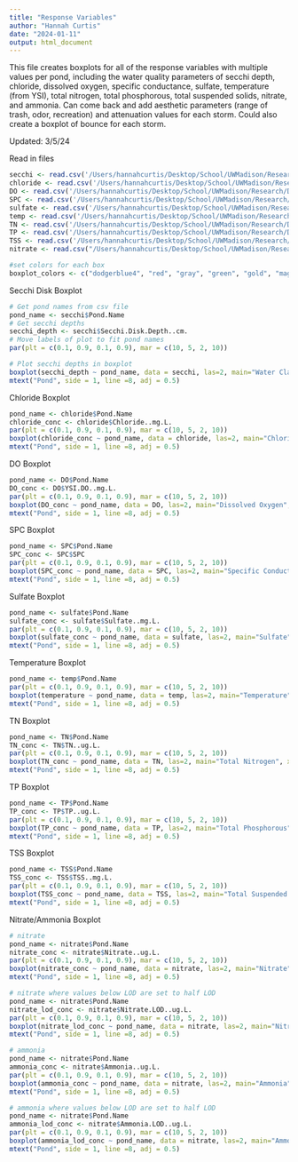 ```yaml
---
title: "Response Variables"
author: "Hannah Curtis"
date: "2024-01-11"
output: html_document
---
```

This file creates boxplots for all of the response variables with multiple values per pond, including the water quality parameters of secchi depth, chloride, dissolved oxygen, specific conductance, sulfate, temperature (from YSI), total nitrogen, total phosphorous, total suspended solids, nitrate, and ammonia. Can come back and add aesthetic parameters (range of trash, odor, recreation) and attenuation values for each storm. Could also create a boxplot of bounce for each storm.

Updated: 3/5/24

Read in files
```r
secchi <- read.csv('/Users/hannahcurtis/Desktop/School/UWMadison/Research/Data Analysis/Response_Variables/Water_Quality/Secchi_Depth.csv')
chloride <- read.csv('/Users/hannahcurtis/Desktop/School/UWMadison/Research/Data Analysis/Response_Variables/Water_Quality/Chloride.csv')
DO <- read.csv('/Users/hannahcurtis/Desktop/School/UWMadison/Research/Data Analysis/Response_Variables/Water_Quality/DissolvedOxygen.csv')
SPC <- read.csv('/Users/hannahcurtis/Desktop/School/UWMadison/Research/Data Analysis/Response_Variables/Water_Quality/SPC.csv')
sulfate <- read.csv('/Users/hannahcurtis/Desktop/School/UWMadison/Research/Data Analysis/Response_Variables/Water_Quality/Sulfate.csv')
temp <- read.csv('/Users/hannahcurtis/Desktop/School/UWMadison/Research/Data Analysis/Response_Variables/Water_Quality/Temperature.csv')
TN <- read.csv('/Users/hannahcurtis/Desktop/School/UWMadison/Research/Data Analysis/Response_Variables/Water_Quality/TotalNitrogen.csv')
TP <- read.csv('/Users/hannahcurtis/Desktop/School/UWMadison/Research/Data Analysis/Response_Variables/Water_Quality/TotalPhosphorous.csv')
TSS <- read.csv('/Users/hannahcurtis/Desktop/School/UWMadison/Research/Data Analysis/Response_Variables/Water_Quality/TSS.csv')
nitrate <- read.csv("/Users/hannahcurtis/Desktop/School/UWMadison/Research/Data Analysis/Response_Variables/Water_Quality/Nitrate Data.csv")

#set colors for each box
boxplot_colors <- c("dodgerblue4", "red", "gray", "green", "gold", "magenta", "orange", "purple", "brown", "skyblue", "coral1", "lavender", "forestgreen", "yellow", "maroon", "pink", "royalblue", "lightsalmon", "tan", "darkgray")
```

Secchi Disk Boxplot
```r
# Get pond names from csv file
pond_name <- secchi$Pond.Name
# Get secchi depths
secchi_depth <- secchi$Secchi.Disk.Depth..cm.
# Move labels of plot to fit pond names
par(plt = c(0.1, 0.9, 0.1, 0.9), mar = c(10, 5, 2, 10))

# Plot secchi depths in boxplot
boxplot(secchi_depth ~ pond_name, data = secchi, las=2, main="Water Clarity", xlab="", ylab="Secchi Depth (cm)", col=boxplot_colors, cex.axis=1, cex.lab = 1, cex.main = 1)
mtext("Pond", side = 1, line =8, adj = 0.5)

```

Chloride Boxplot
```r
pond_name <- chloride$Pond.Name
chloride_conc <- chloride$Chloride..mg.L.
par(plt = c(0.1, 0.9, 0.1, 0.9), mar = c(10, 5, 2, 10))
boxplot(chloride_conc ~ pond_name, data = chloride, las=2, main="Chloride", xlab="", ylab="Chloride Concentration (mg/L)", col=boxplot_colors)
mtext("Pond", side = 1, line =8, adj = 0.5)
```

DO Boxplot
```r
pond_name <- DO$Pond.Name
DO_conc <- DO$YSI.DO..mg.L.
par(plt = c(0.1, 0.9, 0.1, 0.9), mar = c(10, 5, 2, 10))
boxplot(DO_conc ~ pond_name, data = DO, las=2, main="Dissolved Oxygen", xlab="", ylab="DO Concentration (mg/L)", col=boxplot_colors)
mtext("Pond", side = 1, line =8, adj = 0.5)
```

SPC Boxplot
```r
pond_name <- SPC$Pond.Name
SPC_conc <- SPC$SPC
par(plt = c(0.1, 0.9, 0.1, 0.9), mar = c(10, 5, 2, 10))
boxplot(SPC_conc ~ pond_name, data = SPC, las=2, main="Specific Conductance", xlab="", ylab="SPC (S/cm)", col=boxplot_colors)
mtext("Pond", side = 1, line =8, adj = 0.5)
```

Sulfate Boxplot
```r
pond_name <- sulfate$Pond.Name
sulfate_conc <- sulfate$Sulfate..mg.L.
par(plt = c(0.1, 0.9, 0.1, 0.9), mar = c(10, 5, 2, 10))
boxplot(sulfate_conc ~ pond_name, data = sulfate, las=2, main="Sulfate", xlab="", ylab="Sulfate Concentration (mg/L)", col=boxplot_colors)
mtext("Pond", side = 1, line =8, adj = 0.5)
```

Temperature Boxplot
```r
pond_name <- temp$Pond.Name
par(plt = c(0.1, 0.9, 0.1, 0.9), mar = c(10, 5, 2, 10))
boxplot(temperature ~ pond_name, data = temp, las=2, main="Temperature", xlab="", ylab="Temperature (degrees C)", col=boxplot_colors)
mtext("Pond", side = 1, line =8, adj = 0.5)
```

TN Boxplot
```r
pond_name <- TN$Pond.Name
TN_conc <- TN$TN..ug.L.
par(plt = c(0.1, 0.9, 0.1, 0.9), mar = c(10, 5, 2, 10))
boxplot(TN_conc ~ pond_name, data = TN, las=2, main="Total Nitrogen", xlab="", ylab="TN Concentration (mg/L)", col=boxplot_colors)
mtext("Pond", side = 1, line =8, adj = 0.5)
```

TP Boxplot
```r
pond_name <- TP$Pond.Name
TP_conc <- TP$TP..ug.L.
par(plt = c(0.1, 0.9, 0.1, 0.9), mar = c(10, 5, 2, 10))
boxplot(TP_conc ~ pond_name, data = TP, las=2, main="Total Phosphorous", xlab="", ylab="TP Concentration (mg/L)", col=boxplot_colors)
mtext("Pond", side = 1, line =8, adj = 0.5)
```

TSS Boxplot
```r
pond_name <- TSS$Pond.Name
TSS_conc <- TSS$TSS..mg.L.
par(plt = c(0.1, 0.9, 0.1, 0.9), mar = c(10, 5, 2, 10))
boxplot(TSS_conc ~ pond_name, data = TSS, las=2, main="Total Suspended Solids", xlab="", ylab="TSS Concentration (mg/L)", col=boxplot_colors)
mtext("Pond", side = 1, line =8, adj = 0.5)
```

Nitrate/Ammonia Boxplot
```r
# nitrate
pond_name <- nitrate$Pond.Name
nitrate_conc <- nitrate$Nitrate..ug.L.
par(plt = c(0.1, 0.9, 0.1, 0.9), mar = c(10, 5, 2, 10))
boxplot(nitrate_conc ~ pond_name, data = nitrate, las=2, main="Nitrate", xlab="", ylab="Nitrate Concentration (ug/L)", col=boxplot_colors)
mtext("Pond", side = 1, line =8, adj = 0.5)

# nitrate where values below LOD are set to half LOD
pond_name <- nitrate$Pond.Name
nitrate_lod_conc <- nitrate$Nitrate.LOD..ug.L.
par(plt = c(0.1, 0.9, 0.1, 0.9), mar = c(10, 5, 2, 10))
boxplot(nitrate_lod_conc ~ pond_name, data = nitrate, las=2, main="Nitrate LOD", xlab="", ylab="Nitrate LOD Concentration (ug/L)", col=boxplot_colors)
mtext("Pond", side = 1, line =8, adj = 0.5)

# ammonia
pond_name <- nitrate$Pond.Name
ammonia_conc <- nitrate$Ammonia..ug.L.
par(plt = c(0.1, 0.9, 0.1, 0.9), mar = c(10, 5, 2, 10))
boxplot(ammonia_conc ~ pond_name, data = nitrate, las=2, main="Ammonia", xlab="", ylab="Ammonia Concentration (ug/L)", col=boxplot_colors)
mtext("Pond", side = 1, line =8, adj = 0.5)

# ammonia where values below LOD are set to half LOD
pond_name <- nitrate$Pond.Name
ammonia_lod_conc <- nitrate$Ammonia.LOD..ug.L.
par(plt = c(0.1, 0.9, 0.1, 0.9), mar = c(10, 5, 2, 10))
boxplot(ammonia_lod_conc ~ pond_name, data = nitrate, las=2, main="Ammonia LOD", xlab="", ylab="Ammonia LOD Concentration (ug/L)", col=boxplot_colors)
mtext("Pond", side = 1, line =8, adj = 0.5)


```

